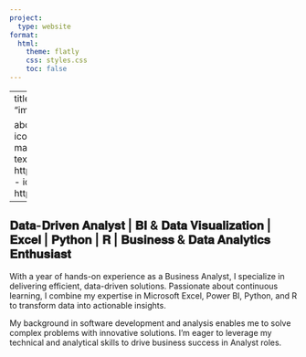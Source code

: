 ```yaml
---
project:
  type: website
format:
  html:
    theme: flatly
    css: styles.css
    toc: false
---
```


---
title: "Pranjul Garg"
image: "images/profile.jpeg"

about:
  template: broadside
  links:
    - icon: envelope
      text: Email
      href: mailto:pranjul@bu.edu
    - icon: linkedin
      text: LinkedIn
      href: https:/www.linkedin.com/in/gargpranjul
    - icon: github
      text: GitHub
      href: https://github.com/pranjul11garg
---

## 𝐃𝐚𝐭𝐚-𝐃𝐫𝐢𝐯𝐞𝐧 𝐀𝐧𝐚𝐥𝐲𝐬𝐭 | 𝐁𝐈 & 𝐃𝐚𝐭𝐚 𝐕𝐢𝐬𝐮𝐚𝐥𝐢𝐳𝐚𝐭𝐢𝐨𝐧 | 𝐄𝐱𝐜𝐞𝐥 | 𝐏𝐲𝐭𝐡𝐨𝐧 | 𝐑 | 𝐁𝐮𝐬𝐢𝐧𝐞𝐬𝐬 & 𝐃𝐚𝐭𝐚 𝐀𝐧𝐚𝐥𝐲𝐭𝐢𝐜𝐬 𝐄𝐧𝐭𝐡𝐮𝐬𝐢𝐚𝐬𝐭


 With a year of hands-on experience as a Business Analyst, I specialize in delivering efficient, data-driven solutions. Passionate about continuous learning, I combine my expertise in Microsoft Excel, Power BI, Python, and R to transform data into actionable insights.

My background in software development and analysis enables me to solve complex problems with innovative solutions. I'm eager to leverage my technical and analytical skills to drive business success in Analyst roles.

